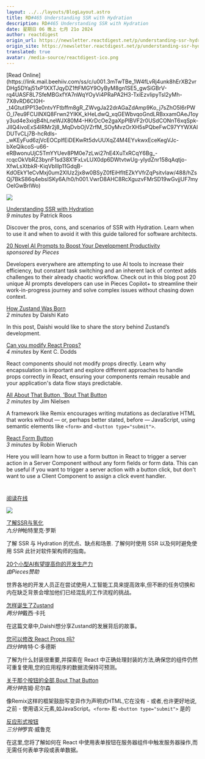 ```yaml
---
layout: ../../layouts/BlogLayout.astro
title: RD#465 Understanding SSR with Hydration
description: RD#465 Understanding SSR with Hydration
date: 星期日 06 晚上 七月 21o 2024
author: reactdigest
origin_url: https://newsletter.reactdigest.net/p/understanding-ssr-hydration
origin_site: https://newsletter.reactdigest.net/p/understanding-ssr-hydration
translated: true
avatar: /media-source/reactdigest-ico.png
---
```



<Reference client:only="react" title="RD#465 Understanding SSR with Hydration" url="https://newsletter.reactdigest.net/p/understanding-ssr-hydration" />

<Detail client:only="react">
	[Read Online](https://link.mail.beehiiv.com/ss/c/u001.3mTwTBe_1W4fLvRj4unk8hErXB2vrDHg5DYaj51xP1XXTJqyDZ1ftFMGY9OyByM8gn1SE5_gwSiGBrV-rq4UASF8L7SfeMBGxfYA7nWqYOyVi4PRaPA2H3-TxiEzvIipyTsl2yMh-7X8vRD6CI0H-_t4GtutIPP13e0ntvYFtbffm8gR_ZWvgJa22drAGaZdAmp9Ko_j7sZhO5l6rPWO_I7eu9FCUlNXQ8Frwn2YIKK_kHeLdwQ_xqGEWbvqoGndLRBxxamOAeJ1oyy3ud4e3xiqB4hLneWJX80M4-HKrDcOe2gaXpPlBVF2r0USdCONnT6xqSpk-JlIQ4ivoExS4lRMr2j8_MqDvbOjVZrfM_SOyMvzOrXH5sPQbeFwC97YYWXAlDUTvCLj7B-hcRdIs-_wKEyFud6zjVcEOCplfEiDEKwRt5dvUUXqZ4M4EYvkwxEceKegVJc-bXeQikcoS-u66-eRBwonuUjC5TmYYUev8PM0e7zLwi27nE4XuTxRCqY6Bg_-rcqcOkVbRZ3bynF1sd38X1FxLvLUX0dp6DWtvtwUg-yIydZnr158qAqtjo-XfwLsXtbkR-KiqVblllp11GdqB-KdOEkY1eCvMxj0um2XlUz2jx8w0BSyZ0fEiHfItEZkYVfrZqPsitvIaw/488/hZsQj7BkS86q4ebsISKy6A/h0/h001.VwrD8AHC8RcXguzvFMrSD19wGvjjUF7myOeIGwBrIWo)

![](https://link.mail.beehiiv.com/ss/o/u001.Btu2bd7uwPPtNpvEhFUmtA/488/hZsQj7BkS86q4ebsISKy6A/ho.gif)

[Understanding SSR with Hydration](https://link.mail.beehiiv.com/ss/c/u001.96pnkUdR2Et9YTtP31beqSPz-d0Ujai0vqhqzPeSs36eVlMx6MhQYLfElZGmkqlSk-_4UXM-zQcvJSn5zRW1OiTWsdGnZrujwSOc2OY3Pa3ZeMw-woQQuYRra2L_IE6JZXsU5NqAApp-ezDVukmwMLwf6vZEQoHZk4a0vKKN5VAk0l-qqe4EJrZfIlcgjZOrjqCqaROEml_b3jTrJ-HNB14Ay1-EsH1qLhqGjn-LPKiQGXwmEtlMAr59UMB0WBslIfc0Wl63pnbFObpGa79O2A/488/hZsQj7BkS86q4ebsISKy6A/h1/h001.XajM6lF7cmmKy3JqqxDXo2dxT_H_KwDf3rw8TGZBRik)  
_9 minutes_ by Patrick Roos

Discover the pros, cons, and scenarios of SSR with Hydration. Learn when to use it and when to avoid it with this guide tailored for software architects.

[20 Novel AI Prompts to Boost Your Development Productivity](https://link.mail.beehiiv.com/ss/c/u001.H7TV3nVHQvyVqifzthtBOXIcrybj8uJ57eR2z-q7k-5UNy8vyRk5rF5oVvS4UPpRqhm94PtYNh04TmXt4it86K0zeiWQ-4Ai1l35drlSPol5bi3TLvJiCaPwIYU0P-EUl74gcoPmGSrqFe0gUnXlCqbs51XaxVqCUE-1BYnZFIH0B1tXU3rjvT9Di6XGSOFaxZ6yhK11ZpC14gA8JuHR_PickOijTeGjGSvXO3bn9Eg/488/hZsQj7BkS86q4ebsISKy6A/h2/h001.OI68h-1Z3oj_8iy8L8tjAPfoGvcFRXrxeMORs_eBxbg)  
_sponsored by Pieces_

Developers everywhere are attempting to use AI tools to increase their efficiency, but constant task switching and an inherent lack of context adds challenges to their already chaotic workflow. Check out in this blog post 20 unique AI prompts developers can use in Pieces Copilot+ to streamline their work-in-progress journey and solve complex issues without chasing down context.

[How Zustand Was Born](https://link.mail.beehiiv.com/ss/c/u001.0APXl0QZL7fWOKx6hVh63gaDZQHHSQKwpiBzyt9bEixQ61yPF1XXeRdWolLhiu2h2jMM3gjkH_vSAqw7GLrCSoaQPJJTu5iJFJO4zHmecc-62eDJPRuzqfmQwc7laWGqG5sqsirQmtqi0d0RNc5DTBN9T7670TJY84i9TxMyy0kCZBNqaYHXRyhm1Ij7MZitheKBB9HFU5dbkd9fEEOcSkP4UoLPXSycwtpnwqyvdXg/488/hZsQj7BkS86q4ebsISKy6A/h3/h001.NgnjqU7-6o02BJyZ6UK-gPYuFTUWwL4qWPQvuYFbJoQ)  
_2 minutes_ by Daishi Kato

In this post, Daishi would like to share the story behind Zustand’s development.

[Can you modify React Props?](https://link.mail.beehiiv.com/ss/c/u001.96pnkUdR2Et9YTtP31beqYIab7KrBH7RSuxNirO6DcrvyslYskwzyM_7ypPVAGPj1asYgZ6Eb6iZ9smQA-gISI67ZZvrwz4pzRy_qL5I8Qqkafz6Dn9I7UtWb8uku0zVmqA0iWhY8ObCmcAWQsfdG6yvjx46d9CGDbuar96QS101NLwIh7tnw6VHsb0A9XEc1G_AiKU3voUgEdilZWhzUt1dbvWwJ8M1qKAaI05DtGY/488/hZsQj7BkS86q4ebsISKy6A/h4/h001.JjcLa0ewtGnQxrmHOIArzzhD--zgyYRPmacPHKggw6I)  
_4 minutes_ by Kent C. Dodds

React components should not modify props directly. Learn why encapsulation is important and explore different approaches to handle props correctly in React, ensuring your components remain reusable and your application's data flow stays predictable.

[All About That Button, ’Bout That Button](https://link.mail.beehiiv.com/ss/c/u001.0APXl0QZL7fWOKx6hVh63ia1iZFBPaOGI2PpVm-q76k5l4Z6D8NPUVjLvf0NfW5hrh46FW6jKxOWPmpfjqArVSvQv7VR2j5blI300br-knorMMQQNsQrIZCwzOb_CoQjkMbSVKzy8_ZNGQD12KzBvYrwsLxjW9h_OhKBks0cQssiyzBwKe_791O8zOX10NuV-l36qd6HW-rO_VW2TvWgVXWB-V-EiqEF-ihFr3rKmns/488/hZsQj7BkS86q4ebsISKy6A/h5/h001.LMXgDeBpqMmbPNsjwR5YDIduRsnsYhMOOB4KX81pzB0)  
_2 minutes_ by Jim Nielsen

A framework like Remix encourages writing mutations as declarative HTML that works without — or, perhaps better stated, before — JavaScript, using semantic elements like `<form>` and `<button type="submit">`.

[React Form Button](https://link.mail.beehiiv.com/ss/c/u001.96pnkUdR2Et9YTtP31beqfQAf_qUprM09yoMPtF27zLUTBd_7fHhmrzZLXz7g34YdfkY1CT2P1sf2IqrZTlvU7RSQzLwcI_DgEAzPbxlsMGA-mrg6eZzIzzdF4KwHIbigAE0TO3LCJVL9W57sDYHuWSYRthbrpmJEbVlhLlm_uSUrbZDkkFrR7Pm214By-rdcjSLH9VMYn9_I0ivNf4UeA/488/hZsQj7BkS86q4ebsISKy6A/h6/h001.M48K3GiD4vg1vs-YI7bcMi_Dk6VQr2vaHs6mQf6MgNQ)  
_3 minutes_ by Robin Wieruch

Here you will learn how to use a form button in React to trigger a server action in a Server Component without any form fields or form data. This can be useful if you want to trigger a server action with a button click, but don't want to use a Client Component to assign a click event handler.

#
</Detail>

[阅读在线](https://link.mail.beehiiv.com/ss/c/u001.3mTwTBe_1W4fLvRj4unk8hErXB2vrDHg5DYaj51xP1XXTJqyDZ1ftFMGY9OyByM8gn1SE5_gwSiGBrV-rq4UASF8L7SfeMBGxfYA7nWqYOyVi4PRaPA2H3-TxiEzvIipyTsl2yMh-7X8vRD6CI0H-_t4GtutIPP13e0ntvYFtbffm8gR_ZWvgJa22drAGaZdAmp9Ko_j7sZhO5l6rPWO_I7eu9FCUlNXQ8Frwn2YIKK_kHeLdwQ_xqGEWbvqoGndLRBxxamOAeJ1oyy3ud4e3xiqB4hLneWJX80M4-HKrDcOe2gaXpPlBVF2r0USdCONnT6xqSpk-JlIQ4ivoExS4lRMr2j8_MqDvbOjVZrfM_SOyMvzOrXH5sPQbeFwC97YYWXAlDUTvCLj7B-hcRdIs-_wKEyFud6zjVcEOCplfEiDEKwRt5dvUUXqZ4M4EYvkwxEceKegVJc-bXeQikcoS-u66-eRBwonuUjC5TmYYUev8PM0e7zLwi27nE4XuTxRCqY6Bg_-rcqcOkVbRZ3bynF1sd38X1FxLvLUX0dp6DWtvtwUg-yIydZnr158qAqtjo-XfwLsXtbkR-KiqVblllp11GdqB-KdOEkY1eCvMxj0um2XlUz2jx8w0BSyZ0fEiHfItEZkYVfrZqPsitvIaw/488/hZsQj7BkS86q4ebsISKy6A/h0/h001.VwrD8AHC8RcXguzvFMrSD19wGvjjUF7myOeIGwBrIWo)

![](https://link.mail.beehiiv.com/ss/o/u001.Btu2bd7uwPPtNpvEhFUmtA/488/hZsQj7BkS86q4ebsISKy6A/ho.gif)

[了解SSR与氢化](https://link.mail.beehiiv.com/ss/c/u001.96pnkUdR2Et9YTtP31beqSPz-d0Ujai0vqhqzPeSs36eVlMx6MhQYLfElZGmkqlSk-_4UXM-zQcvJSn5zRW1OiTWsdGnZrujwSOc2OY3Pa3ZeMw-woQQuYRra2L_IE6JZXsU5NqAApp-ezDVukmwMLwf6vZEQoHZk4a0vKKN5VAk0l-qqe4EJrZfIlcgjZOrjqCqaROEml_b3jTrJ-HNB14Ay1-EsH1qLhqGjn-LPKiQGXwmEtlMAr59UMB0WBslIfc0Wl63pnbFObpGa79O2A/488/hZsQj7BkS86q4ebsISKy6A/h1/h001.XajM6lF7cmmKy3JqqxDXo2dxT_H_KwDf3rw8TGZBRik)\
*九分钟*帕特里克·罗斯

了解 SSR 与 Hydration 的优点、缺点和场景. 了解何时使用 SSR 以及何时避免使用 SSR 此针对软件架构师的指南。

[20个小型AI有望提高你的开发生产力](https://link.mail.beehiiv.com/ss/c/u001.H7TV3nVHQvyVqifzthtBOXIcrybj8uJ57eR2z-q7k-5UNy8vyRk5rF5oVvS4UPpRqhm94PtYNh04TmXt4it86K0zeiWQ-4Ai1l35drlSPol5bi3TLvJiCaPwIYU0P-EUl74gcoPmGSrqFe0gUnXlCqbs51XaxVqCUE-1BYnZFIH0B1tXU3rjvT9Di6XGSOFaxZ6yhK11ZpC14gA8JuHR_PickOijTeGjGSvXO3bn9Eg/488/hZsQj7BkS86q4ebsISKy6A/h2/h001.OI68h-1Z3oj_8iy8L8tjAPfoGvcFRXrxeMORs_eBxbg)\
*由Pieces赞助*

世界各地的开发人员正在尝试使用人工智能工具来提高效率,但不断的任务切换和内在缺乏背景会增加他们已经混乱的工作流程的挑战。

[怎样诞生了Zustand](https://link.mail.beehiiv.com/ss/c/u001.0APXl0QZL7fWOKx6hVh63gaDZQHHSQKwpiBzyt9bEixQ61yPF1XXeRdWolLhiu2h2jMM3gjkH_vSAqw7GLrCSoaQPJJTu5iJFJO4zHmecc-62eDJPRuzqfmQwc7laWGqG5sqsirQmtqi0d0RNc5DTBN9T7670TJY84i9TxMyy0kCZBNqaYHXRyhm1Ij7MZitheKBB9HFU5dbkd9fEEOcSkP4UoLPXSycwtpnwqyvdXg/488/hZsQj7BkS86q4ebsISKy6A/h3/h001.NgnjqU7-6o02BJyZ6UK-gPYuFTUWwL4qWPQvuYFbJoQ)\
*两分钟*戴西·卡托

在这篇文章中,Daishi想分享Zustand的发展背后的故事。

[您可以修改 React Props 吗?](https://link.mail.beehiiv.com/ss/c/u001.96pnkUdR2Et9YTtP31beqYIab7KrBH7RSuxNirO6DcrvyslYskwzyM_7ypPVAGPj1asYgZ6Eb6iZ9smQA-gISI67ZZvrwz4pzRy_qL5I8Qqkafz6Dn9I7UtWb8uku0zVmqA0iWhY8ObCmcAWQsfdG6yvjx46d9CGDbuar96QS101NLwIh7tnw6VHsb0A9XEc1G_AiKU3voUgEdilZWhzUt1dbvWwJ8M1qKAaI05DtGY/488/hZsQj7BkS86q4ebsISKy6A/h4/h001.JjcLa0ewtGnQxrmHOIArzzhD--zgyYRPmacPHKggw6I)\
*四分钟*肯特·C·多德斯

了解为什么封装很重要,并探索在 React 中正确处理封装的方法,确保您的组件仍然可重复使用,您的应用程序的数据流保持可预测。

[关于那个按钮的全部,Bout That Button](https://link.mail.beehiiv.com/ss/c/u001.0APXl0QZL7fWOKx6hVh63ia1iZFBPaOGI2PpVm-q76k5l4Z6D8NPUVjLvf0NfW5hrh46FW6jKxOWPmpfjqArVSvQv7VR2j5blI300br-knorMMQQNsQrIZCwzOb_CoQjkMbSVKzy8_ZNGQD12KzBvYrwsLxjW9h_OhKBks0cQssiyzBwKe_791O8zOX10NuV-l36qd6HW-rO_VW2TvWgVXWB-V-EiqEF-ihFr3rKmns/488/hZsQj7BkS86q4ebsISKy6A/h5/h001.LMXgDeBpqMmbPNsjwR5YDIduRsnsYhMOOB4KX81pzB0)\
*两分钟*吉姆·尼尔森

像Remix这样的框架鼓励写变异作为声明式HTML,它在没有 - 或者,也许更好地说,之前 - 使用语义元素,如JavaScript。`<form>` 和 `<button type="submit">` 是的

[反应形式按钮](https://link.mail.beehiiv.com/ss/c/u001.96pnkUdR2Et9YTtP31beqfQAf_qUprM09yoMPtF27zLUTBd_7fHhmrzZLXz7g34YdfkY1CT2P1sf2IqrZTlvU7RSQzLwcI_DgEAzPbxlsMGA-mrg6eZzIzzdF4KwHIbigAE0TO3LCJVL9W57sDYHuWSYRthbrpmJEbVlhLlm_uSUrbZDkkFrR7Pm214By-rdcjSLH9VMYn9_I0ivNf4UeA/488/hZsQj7BkS86q4ebsISKy6A/h6/h001.M48K3GiD4vg1vs-YI7bcMi_Dk6VQr2vaHs6mQf6MgNQ)\
*三分钟*罗宾·威鲁克

在这里,您将了解如何在 React 中使用表单按钮在服务器组件中触发服务器操作,而无需任何表单字段或表单数据。

#


